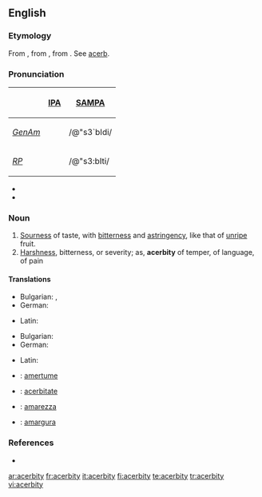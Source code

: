 ==English==

===Etymology===
From {{etyl|fr|en}} {{term|acerbité|lang=fr}}, from {{etyl|la|en}} {{term|acerbitas|acerbitās|acerbity; harshness|lang=la}}, from {{term|acerbus||bitter|lang=la}}. See [[acerb]].

===Pronunciation===

{| border=1 cellpadding=5
! !! [[w:IPA|IPA]] !! [[w:SAMPA|SAMPA]]
|-
! ''[[GenAm]]''
| {{IPAchar|/əˈsɝbɪdi/}} || /@"s3`bIdi/
|-
! ''[[RP]]''
| {{IPAchar|/əˈsɜːbɪti/}} || /@"s3:bIti/
|}

* {{audio|en-uk-acerbity.ogg|Audio (UK)}}
* {{audio|en-us-acerbity.ogg|Audio (US)}}

===Noun===
{{en-noun|acerbities}}

# [[sourness|Sourness]] of taste, with [[bitterness]] and [[astringency]], like that of [[unripe]] fruit.
# [[harshness|Harshness]], bitterness, or severity; as, '''acerbity''' of temper, of language, of pain

====Translations====
{{trans-top|sourness}}
* Bulgarian: {{t|bg|стипчивост}},  {{t|bg|тръпчивост}}
* German: {{t+|de|Sauerkeit|f}}
{{trans-mid}}
* Latin: {{t-|la|acerbitas|alt=acerbitās|f}}
{{trans-bottom}}

{{trans-top|harshness}}
* Bulgarian: {{t|bg|саркастичност}}
* German: {{t+|de|Bitterkeit|f}}
{{trans-mid}}
* Latin: {{t-|la|acerbitas|alt=acerbitās|f}}
{{trans-bottom}}

{{checktrans-top}}
* {{ttbc|French}}: [[amertume]] {{f}}
* {{ttbc|Interlingua}}: [[acerbitate]]
{{checktrans-mid}}
* {{ttbc|Italian}}: [[amarezza]] {{f}}
* {{ttbc|Spanish}}: [[amargura]] {{f}}
{{checktrans-bottom}}

===References===
* {{R:Webster 1913}}

[[ar:acerbity]]
[[fr:acerbity]]
[[it:acerbity]]
[[fi:acerbity]]
[[te:acerbity]]
[[tr:acerbity]]
[[vi:acerbity]]